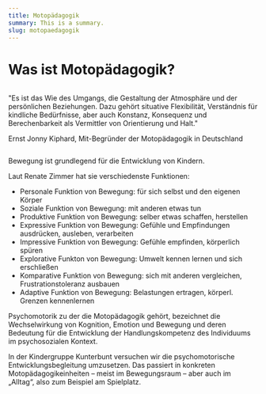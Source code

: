 ```yaml
---
title: Motopädagogik
summary: This is a summary.
slug: motopaedagogik
---
```

# Was ist Motopädagogik?

![]()

"Es ist das Wie des Umgangs, die Gestaltung der Atmosphäre und der persönlichen Beziehungen. Dazu gehört situative Flexibilität, Verständnis für kindliche Bedürfnisse, aber auch Konstanz, Konsequenz und Berechenbarkeit als Vermittler von Orientierung und Halt."

Ernst Jonny Kiphard, Mit-Begründer der Motopädagogik in Deutschland

![]()

Bewegung ist grundlegend für die Entwicklung von Kindern.

Laut Renate Zimmer hat sie verschiedenste Funktionen:

* Personale Funktion von Bewegung: für sich selbst und den eigenen Körper
* Soziale Funktion von Bewegung: mit anderen etwas tun
* Produktive Funktion von Bewegung: selber etwas schaffen, herstellen
* Expressive Funktion von Bewegung: Gefühle und Empfindungen ausdrücken, ausleben, verarbeiten
* Impressive Funktion von Bewegung: Gefühle empfinden, körperlich spüren
* Explorative Funkton von Bewegung: Umwelt kennen lernen und sich erschließen
* Komparative Funktion von Bewegung: sich mit anderen vergleichen, Frustrationstoleranz ausbauen
* Adaptive Funktion von Bewegung: Belastungen ertragen, körperl. Grenzen kennenlernen

Psychomotorik zu der die Motopädagogik gehört, bezeichnet die Wechselwirkung von Kognition, Emotion und Bewegung und deren Bedeutung für die Entwicklung der Handlungskompetenz des Individuums im psychosozialen Kontext.

In der Kindergruppe Kunterbunt versuchen wir die psychomotorische Entwicklungsbegleitung umzusetzen. Das passiert in konkreten Motopädagogikeinheiten – meist im Bewegungsraum – aber auch im „Alltag“, also zum Beispiel am Spielplatz.